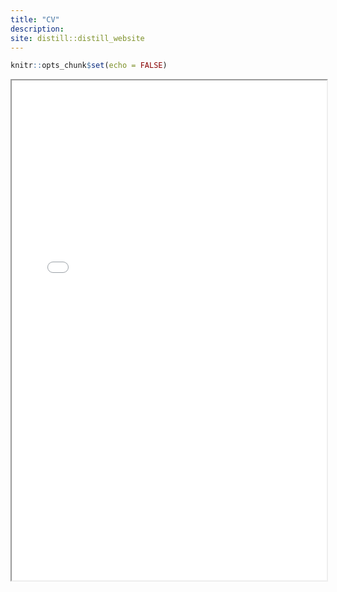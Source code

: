 ```yaml
---
title: "CV"
description:
site: distill::distill_website
---
```

```r
knitr::opts_chunk$set(echo = FALSE)
```

<iframe src="img/CV_CHEN_PIN-CHUN.pdf" width="100%" height="800px">
<object data="img/CV_CHEN_PIN-CHUN.pdf" type="application/pdf" width="100%" height="800px">
    <iframe src="img/CV_CHEN_PIN-CHUN.pdf" width="100%" height="800px"></iframe>
</object>
</iframe>